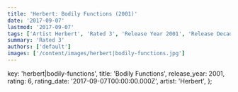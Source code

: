 ```yaml
---
title: 'Herbert: Bodily Functions (2001)'
date: '2017-09-07'
lastmod: '2017-09-07'
tags: ['Artist Herbert', 'Rated 3', 'Release Year 2001', 'Release Decade 2000']
summary: 'Rated 3'
authors: ['default']
images: ['/content/images/herbert|bodily-functions.jpg']
---
```


  key: 'herbert|bodily-functions',
  title: 'Bodily Functions',
  release_year: 2001,
  rating: 6,
  rating_date: '2017-09-07T00:00:00.000Z',
  artist: 'Herbert',
};

<MusicRating data={data} />
